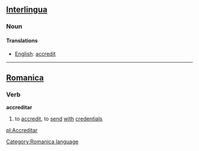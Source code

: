 ==[[Interlingua]]==
===Noun===
====Translations====
*[[English]]: [[accredit]]
----

==[[Romanica]]==
[[Category:Romanica language]]
===Verb===
<b>accreditar</b>
#to [[accredit]], to [[send]] [[with]] [[credentials]]

[[pl:Accreditar]]